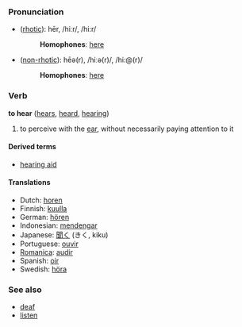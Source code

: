 ===Pronunciation===
*([[rhotic]]): hēr, /hiːr/, /hi:r/
*:'''Homophones''': [[here]]
*([[non-rhotic]]): hēə(r), /hiːə(r)/, /hi:@(r)/
*:'''Homophones''': [[here]]

=== Verb ===
'''to hear''' ([[hears]], [[heard]], [[hearing]])

# to perceive with the [[ear]], without necessarily paying attention to it

====Derived terms====
*[[hearing aid]]

==== Translations ====
*Dutch: [[horen]]
*Finnish: [[kuulla]]
*German: [[hören]]
*Indonesian: [[dengar|mendengar]]
*Japanese: [[聞く]] (きく, kiku)
*Portuguese: [[ouvir]]
*[[Romanica]]: [[audir]]
*Spanish: [[oir]]
*Swedish: [[höra]]

===See also===
*[[deaf]]
*[[listen]]